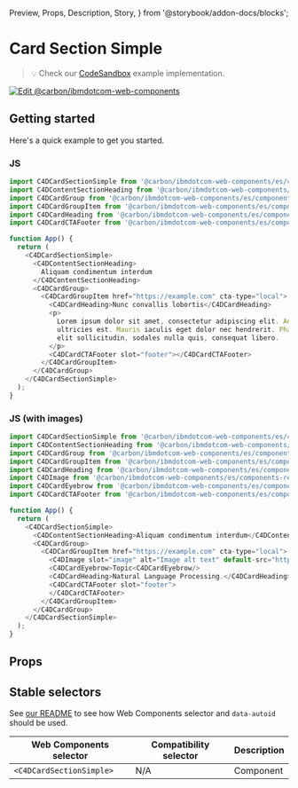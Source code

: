   Preview,
  Props,
  Description,
  Story,
} from '@storybook/addon-docs/blocks';

# Card Section Simple

> 💡 Check our
> [CodeSandbox](https://githubbox.com/carbon-design-system/carbon-for-ibm-dotcom/tree/main/packages/web-components/examples/codesandbox/components-react/card-section-simple)
> example implementation.

[![Edit @carbon/ibmdotcom-web-components](https://codesandbox.io/static/img/play-codesandbox.svg)](https://githubbox.com/carbon-design-system/carbon-for-ibm-dotcom/tree/main/packages/web-components/examples/codesandbox/components-react/card-section-simple)

## Getting started

Here's a quick example to get you started.

### JS

```javascript
import C4DCardSectionSimple from '@carbon/ibmdotcom-web-components/es/components-react/card-section-simple/card-section-simple';
import C4DContentSectionHeading from '@carbon/ibmdotcom-web-components/es/components-react/content-section/content-section-heading';
import C4DCardGroup from '@carbon/ibmdotcom-web-components/es/components-react/card-group/card-group';
import C4DCardGroupItem from '@carbon/ibmdotcom-web-components/es/components-react/card-group/card-group-item';
import C4DCardHeading from '@carbon/ibmdotcom-web-components/es/components-react/card/card-heading';
import C4DCardCTAFooter from '@carbon/ibmdotcom-web-components/es/components-react/cta/card-cta-footer';

function App() {
  return (
    <C4DCardSectionSimple>
      <C4DContentSectionHeading>
        Aliquam condimentum interdum
      </C4DContentSectionHeading>
      <C4DCardGroup>
        <C4DCardGroupItem href="https://example.com" cta-type="local">
          <C4DCardHeading>Nunc convallis lobortis</C4DCardHeading>
          <p>
            Lorem ipsum dolor sit amet, consectetur adipiscing elit. Aenean et
            ultricies est. Mauris iaculis eget dolor nec hendrerit. Phasellus at
            elit sollicitudin, sodales nulla quis, consequat libero.
          </p>
          <C4DCardCTAFooter slot="footer"></C4DCardCTAFooter>
        </C4DCardGroupItem>
      </C4DCardGroup>
    </C4DCardSectionSimple>
  );
}
```

### JS (with images)

```javascript
import C4DCardSectionSimple from '@carbon/ibmdotcom-web-components/es/components-react/card-section-simple/card-section-simple';
import C4DContentSectionHeading from '@carbon/ibmdotcom-web-components/es/components-react/content-section/content-section-heading';
import C4DCardGroup from '@carbon/ibmdotcom-web-components/es/components-react/card-group/card-group';
import C4DCardGroupItem from '@carbon/ibmdotcom-web-components/es/components-react/card-group/card-group-item';
import C4DCardHeading from '@carbon/ibmdotcom-web-components/es/components-react/card/card-heading';
import C4DImage from '@carbon/ibmdotcom-web-components/es/components-react/image/image';
import C4DCardEyebrow from '@carbon/ibmdotcom-web-components/es/components-react/card/card-eyebrow';
import C4DCardCTAFooter from '@carbon/ibmdotcom-web-components/es/components-react/cta/card-cta-footer';

function App() {
  return (
    <C4DCardSectionSimple>
      <C4DContentSectionHeading>Aliquam condimentum interdum</C4DContentSectionHeading>
      <C4DCardGroup>
        <C4DCardGroupItem href="https://example.com" cta-type="local">
          <C4DImage slot="image" alt="Image alt text" default-src="https://dummyimage.com/1056x792/ee5396/161616&amp;text=4:3" />
          <C4DCardEyebrow>Topic<C4DCardEyebrow/>
          <C4DCardHeading>Natural Language Processing.</C4DCardHeading>
          <C4DCardCTAFooter slot="footer">
          </C4DCardCTAFooter>
        </C4DCardGroupItem>
      </C4DCardGroup>
    </C4DCardSectionSimple>
  );
}
```

## Props

<Props of={PropTypesRef} />

## Stable selectors

See
[our README](https://github.com/carbon-design-system/carbon-for-ibm-dotcom/tree/main/packages/web-components#stable-selectors-for-analytics-and-integratione2e-testing-in-web-components)
to see how Web Components selector and `data-autoid` should be used.

| Web Components selector  | Compatibility selector | Description |
| ------------------------ | ---------------------- | ----------- |
| `<C4DCardSectionSimple>` | N/A                    | Component   |

<Description markdown={contributing} />
